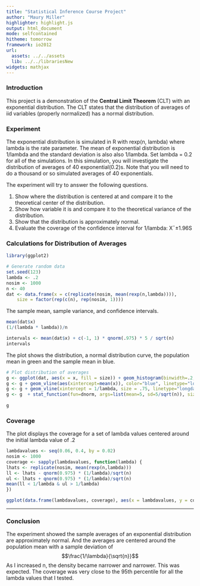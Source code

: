 ```yaml
---
title: "Statistical Inference Course Project"
author: "Maury Miller"
highlighter: highlight.js
output: html_document
mode: selfcontained
hitheme: tomorrow
framework: io2012
url:
  assets: ../../assets
  lib: ../../librariesNew
widgets: mathjax
---
```

### Introduction
This project is a demonstration of the **Central Limit Theorem** (CLT) with an exponential distribution.  The CLT states that the distribution of averages of iid variables (properly normalized) has a normal distribution.


### Experiment
The exponential distribution is simulated in R with rexp(n, lambda) where lambda is the rate parameter. The mean of exponential distribution is 1/lambda and the standard deviation is also also 1/lambda. Set lambda = 0.2 for all of the simulations. In this simulation, you will investigate the distribution of averages of 40 exponential(0.2)s. Note that you will need to do a thousand or so simulated averages of 40 exponentials.

The experiment will try to answer the following questions.

1. Show where the distribution is centered at and compare it to the theoretical center of the distribution.
2. Show how variable it is and compare it to the theoretical variance of the distribution.
3. Show that the distribution is approximately normal.
4. Evaluate the coverage of the confidence interval for 1/lambda: X¯±1.96S


### Calculations for Distribution of Averages
```r
library(ggplot2)

# Generate random data
set.seed(123)
lambda <- .2
nosim <- 1000
n <- 40
dat <- data.frame(x = c(replicate(nosim, mean(rexp(n,lambda)))),
    size = factor(rep(c(n), rep(nosim, 1))))

```

The sample mean, sample variance, and confidence intervals.
```r
mean(dat$x)
(1/(lambda * lambda))/n

intervals <- mean(dat$x) + c(-1, 1) * qnorm(.975) * 5 / sqrt(n)
intervals
```

The plot shows the distribution, a normal distribution curve, the population mean in green and the sample mean in
blue.
```r
# Plot distribution of averages
g <- ggplot(dat, aes(x = x, fill = size)) + geom_histogram(binwidth=.2, colour = "black", aes(y = ..density..)) 
g <- g + geom_vline(aes(xintercept=mean(x)), color="blue", linetype="longdash", size=.75) # sample mean
g <- g + geom_vline(xintercept = 1/lambda, size = .75, linetype="longdash", colour="green")
g <- g  + stat_function(fun=dnorm, args=list(mean=5, sd=5/sqrt(n)), size=1)
    
g
```


### Coverage
The plot displays the coverage for a set of lambda values centered around the initial lambda value of
.2
```r
lambdavalues <- seq(0.06, 0.4, by = 0.02)
nosim <- 1000
coverage <- sapply(lambdavalues, function(lambda) {
lhats <- replicate(nosim, mean(rexp(n,lambda)))
ll <- lhats - qnorm(0.975) * (1/lambda)/sqrt(n)
ul <- lhats + qnorm(0.975) * (1/lambda)/sqrt(n)
mean(ll < 1/lambda & ul > 1/lambda)
})

ggplot(data.frame(lambdavalues, coverage), aes(x = lambdavalues, y = coverage)) + geom_line(size = 2) + geom_hline(yintercept = 0.95) + ylim(0, 1.0)
```

---
### Conclusion
The experiment showed the sample averages of an exponential distribution are approximately normal.
And the averages are centered around the population mean with a sample deviation of
$$\frac{1/\lambda}{\sqrt{n}}$$
As I increased n, the density became narrower and narrower.  This was expected.
The coverage was very close to the 95th percentile for all the lambda values that I tested.

 
